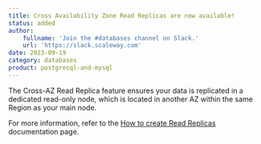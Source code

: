 ```yaml
---
title: Cross Availability Zone Read Replicas are now available!
status: added
author:
    fullname: 'Join the #databases channel on Slack.'
    url: 'https://slack.scaleway.com'
date: 2023-09-19
category: databases
product: postgresql-and-mysql
---
```


 The Cross-AZ Read Replica feature ensures your data is replicated in a dedicated read-only node, which is located in another AZ within the same Region as your main node.
  
 For more information, refer to the  [How to create Read Replicas](/managed-databases/postgresql-and-mysql/how-to/create-read-replica/) documentation page.

